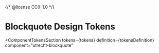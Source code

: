 {/* @license CC0-1.0 */}


<Meta id="html-blockquote--design-tokens" title="HTML Component/Blockquote/Design Tokens" />

# Blockquote Design Tokens

<ComponentTokensSection
  tokens={tokens}
  definition={tokensDefinition}
  component="utrecht-blockquote"
></ComponentTokensSection>
